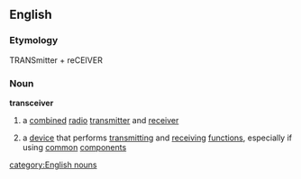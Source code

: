 ==English==
===Etymology===
TRANSmitter + reCEIVER
===Noun===
{{wikipedia}}
'''transceiver'''
#a [[combined]] [[radio]] [[transmitter]] and [[receiver]]
#{{computing}} a [[device]] that performs [[transmitting]] and [[receiving]] [[functions]], especially if using [[common]] [[component]]s
[[category:English nouns]]